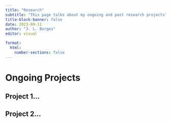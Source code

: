 ```yaml
---
title: "Research"
subtitle: "This page talks about my ongoing and past research projects"
title-block-banner: false
date: 2023-09-11
author: "J. L. Borges"
editor: visual

format: 
  html: 
    number-sections: false
---
```


# Ongoing Projects

## Project 1...

## Project 2...

